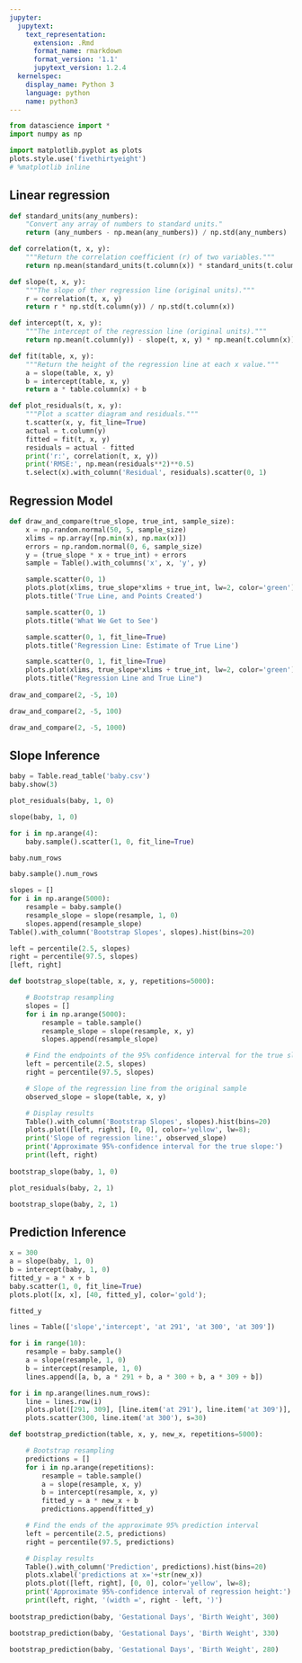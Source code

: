 ```yaml
---
jupyter:
  jupytext:
    text_representation:
      extension: .Rmd
      format_name: rmarkdown
      format_version: '1.1'
      jupytext_version: 1.2.4
  kernelspec:
    display_name: Python 3
    language: python
    name: python3
---
```


```python
from datascience import *
import numpy as np

import matplotlib.pyplot as plots
plots.style.use('fivethirtyeight')
# %matplotlib inline
```

<!-- #region {"deletable": true, "editable": true} -->
## Linear regression
<!-- #endregion -->

```python
def standard_units(any_numbers):
    "Convert any array of numbers to standard units."
    return (any_numbers - np.mean(any_numbers)) / np.std(any_numbers)  

def correlation(t, x, y):
    """Return the correlation coefficient (r) of two variables."""
    return np.mean(standard_units(t.column(x)) * standard_units(t.column(y)))

def slope(t, x, y):
    """The slope of ther regression line (original units)."""
    r = correlation(t, x, y)
    return r * np.std(t.column(y)) / np.std(t.column(x))

def intercept(t, x, y):
    """The intercept of the regression line (original units)."""
    return np.mean(t.column(y)) - slope(t, x, y) * np.mean(t.column(x))

def fit(table, x, y):
    """Return the height of the regression line at each x value."""
    a = slope(table, x, y)
    b = intercept(table, x, y)
    return a * table.column(x) + b

def plot_residuals(t, x, y):
    """Plot a scatter diagram and residuals."""
    t.scatter(x, y, fit_line=True)
    actual = t.column(y)
    fitted = fit(t, x, y)
    residuals = actual - fitted
    print('r:', correlation(t, x, y))
    print('RMSE:', np.mean(residuals**2)**0.5)
    t.select(x).with_column('Residual', residuals).scatter(0, 1)
```

<!-- #region {"deletable": true, "editable": true} -->
## Regression Model
<!-- #endregion -->

```python
def draw_and_compare(true_slope, true_int, sample_size):
    x = np.random.normal(50, 5, sample_size)
    xlims = np.array([np.min(x), np.max(x)])
    errors = np.random.normal(0, 6, sample_size)
    y = (true_slope * x + true_int) + errors
    sample = Table().with_columns('x', x, 'y', y)

    sample.scatter(0, 1)
    plots.plot(xlims, true_slope*xlims + true_int, lw=2, color='green')
    plots.title('True Line, and Points Created')

    sample.scatter(0, 1)
    plots.title('What We Get to See')

    sample.scatter(0, 1, fit_line=True)
    plots.title('Regression Line: Estimate of True Line')

    sample.scatter(0, 1, fit_line=True)
    plots.plot(xlims, true_slope*xlims + true_int, lw=2, color='green')
    plots.title("Regression Line and True Line")
    
draw_and_compare(2, -5, 10)
```

```python
draw_and_compare(2, -5, 100)
```

```python
draw_and_compare(2, -5, 1000)
```

## Slope Inference

```python
baby = Table.read_table('baby.csv')
baby.show(3)
```

```python
plot_residuals(baby, 1, 0)
```

```python
slope(baby, 1, 0)
```

```python
for i in np.arange(4):
    baby.sample().scatter(1, 0, fit_line=True)
```

```python
baby.num_rows
```

```python
baby.sample().num_rows
```

```python
slopes = []
for i in np.arange(5000):
    resample = baby.sample()
    resample_slope = slope(resample, 1, 0)
    slopes.append(resample_slope)
Table().with_column('Bootstrap Slopes', slopes).hist(bins=20)
```

```python
left = percentile(2.5, slopes)
right = percentile(97.5, slopes)
[left, right]
```

```python
def bootstrap_slope(table, x, y, repetitions=5000):

    # Bootstrap resampling
    slopes = []
    for i in np.arange(5000):
        resample = table.sample()
        resample_slope = slope(resample, x, y)
        slopes.append(resample_slope)

    # Find the endpoints of the 95% confidence interval for the true slope
    left = percentile(2.5, slopes)
    right = percentile(97.5, slopes)

    # Slope of the regression line from the original sample
    observed_slope = slope(table, x, y)

    # Display results
    Table().with_column('Bootstrap Slopes', slopes).hist(bins=20)
    plots.plot([left, right], [0, 0], color='yellow', lw=8);
    print('Slope of regression line:', observed_slope)
    print('Approximate 95%-confidence interval for the true slope:')
    print(left, right)
    
bootstrap_slope(baby, 1, 0)
```

```python
plot_residuals(baby, 2, 1)
```

```python
bootstrap_slope(baby, 2, 1)
```

## Prediction Inference

```python
x = 300
a = slope(baby, 1, 0)
b = intercept(baby, 1, 0)
fitted_y = a * x + b
baby.scatter(1, 0, fit_line=True)
plots.plot([x, x], [40, fitted_y], color='gold');
```

```python
fitted_y
```

```python
lines = Table(['slope','intercept', 'at 291', 'at 300', 'at 309'])

for i in range(10):
    resample = baby.sample()
    a = slope(resample, 1, 0)
    b = intercept(resample, 1, 0)
    lines.append([a, b, a * 291 + b, a * 300 + b, a * 309 + b])

for i in np.arange(lines.num_rows):
    line = lines.row(i)
    plots.plot([291, 309], [line.item('at 291'), line.item('at 309')], lw=1)
    plots.scatter(300, line.item('at 300'), s=30)
```

```python
def bootstrap_prediction(table, x, y, new_x, repetitions=5000):

    # Bootstrap resampling
    predictions = []
    for i in np.arange(repetitions):
        resample = table.sample()
        a = slope(resample, x, y)
        b = intercept(resample, x, y)
        fitted_y = a * new_x + b
        predictions.append(fitted_y)

    # Find the ends of the approximate 95% prediction interval
    left = percentile(2.5, predictions)
    right = percentile(97.5, predictions)

    # Display results
    Table().with_column('Prediction', predictions).hist(bins=20)
    plots.xlabel('predictions at x='+str(new_x))
    plots.plot([left, right], [0, 0], color='yellow', lw=8);
    print('Approximate 95%-confidence interval of regression height:')
    print(left, right, '(width =', right - left, ')')
    
bootstrap_prediction(baby, 'Gestational Days', 'Birth Weight', 300)
```

```python
bootstrap_prediction(baby, 'Gestational Days', 'Birth Weight', 330)
```

```python
bootstrap_prediction(baby, 'Gestational Days', 'Birth Weight', 280)
```
